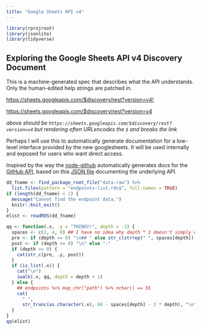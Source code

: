 ```yaml
---
title: "Google Sheets API v4"
---
```


```r
library(rprojroot)
library(jsonlite)
library(tidyverse)
```

## Exploring the Google Sheets API v4 Discovery Document

This is a machine-generated spec that describes what the API understands. Only the human-edited help strings are patched in.

<a href="https://sheets.googleapis.com/$discovery/rest?version=v4">https://sheets.googleapis.com/$discovery/rest?version=v4!</a>

<https://sheets.googleapis.com/$discovery/rest?version=v4>

*above should be `https://sheets.googleapis.com/$discovery/rest?version=v4` but rendering often URLencodes the `$` and breaks the link*

Perhaps I will use this to automatically generate documentation for a low-level interface provided by the new googlesheets. It will be used internally and exposed for users who want direct access.

Inspired by the way the [node-github](https://mikedeboer.github.io/node-github/) automatically generates docs for the [GitHub API](https://developer.github.com/v3/), based on this [JSON file](https://github.com/mikedeboer/node-github/blob/master/lib/routes.json) documenting the underlying API.

```r
dd_fname <- find_package_root_file("data-raw") %>%
  list.files(pattern = "endpoints-list.rds$", full.names = TRUE)
if (length(dd_fname) < 1) {
  message("Cannot find the endpoint data.")
  knitr::knit_exit()
}
elist <- readRDS(dd_fname)
```


```r
qq <- function(.x, .y = "THINGY!", depth = -1) {
  spaces <- c(2, 4, 8) ## I have no idea why depth * 2 doesn't simply work :(
  pre <- if (depth <= 0) "\n## " else str_c(strrep(" ", spaces[depth]), "* ")
  post <- if (depth <= 0) "\n" else ":"
  if (depth >= 0) {
    cat(str_c(pre, .y, post))
  }
  if (is_list(.x)) {
    cat("\n")
    iwalk(.x, qq, depth = depth + 1)
  } else {
    ## endpoints %>% map_chr("path") %>% nchar() == 55
    cat(
      " ",
      str_trunc(as.character(.x), 60 - spaces[depth] - 2 * depth), "\n")
  }
}
qq(elist)
```

